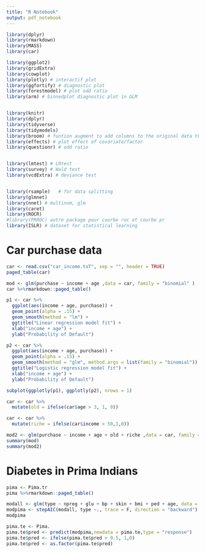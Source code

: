 ```yaml
---
title: "R Notebook"
output: pdf_notebook
---
```

```r
library(dplyr)
library(rmarkdown)
library(MASS)
library(car)

library(ggplot2)
library(gridExtra)
library(cowplot)
library(plotly) # interactif plot
library(ggfortify) # diagnostic plot
library(forestmodel) # plot odd ratio
library(arm) # binnedplot diagnostic plot in GLM


library(knitr)
library(dplyr)
library(tidyverse)
library(tidymodels)
library(broom) # funtion augment to add columns to the original data that was modeled
library(effects) # plot effect of covariate/factor
library(questionr) # odd ratio


library(lmtest) # LRtest
library(survey) # Wald test
library(vcdExtra) # deviance test


library(rsample)   # for data splitting
library(glmnet)
library(nnet) # multinom, glm
library(caret)
library(ROCR)
#library(PRROC) autre package pour courbe roc et courbe pr
library(ISLR) # dataset for statistical learning
```

# Car purchase data

```r
car <- read.csv("car_income.txT", sep = "", header = TRUE)
paged_table(car)
```

```r
mod <- glm(purchase ~ income + age ,data = car, family = "binomial" )
car %>%rmarkdown::paged_table()
```

```r
p1 <- car %>%
  ggplot(aes(income + age, purchase)) +
  geom_point(alpha = .15) +
  geom_smooth(method = "lm") +
  ggtitle("Linear regression model fit") +
  xlab("income + age") +
  ylab("Probability of Default")

p2 <- car %>%
  ggplot(aes(income + age, purchase)) +
  geom_point(alpha = .15) +
  geom_smooth(method = "glm", method.args = list(family = "binomial")) +
  ggtitle("Logistic regression model fit") +
  xlab("income + age") +
  ylab("Probability of Default")

subplot(ggplotly(p1), ggplotly(p2), nrows = 1)
```

```r
car <- car %>%
  mutate(old = ifelse(car$age > 3, 1, 0)) 

car <- car %>%
  mutate(riche = ifelse(car$income > 50,1,0))

mod2 <- glm(purchase ~ income + age + old + riche ,data = car, family = "binomial" )
summary(mod)
summary(mod2)
```
# Diabetes in Prima Indians

```r
pima <- Pima.tr
pima %>%rmarkdown::paged_table()
```

```r
modall <- glm(type ~ npreg + glu + bp + skin + bmi + ped + age, data = pima, family = "binomial")
modpima <- stepAIC(modall, type ~., trace = F, direction = "backward")
modpima
```

```r
pima.te <- Pima.
pima.te$pred <- predict(modpima,newdata = pima.te,type = "response")
pima.te$pred <- ifelse(pima.te$pred > 0.5, 1,0)
pima.te$pred <- as.factor(pima.te$pred)
```


